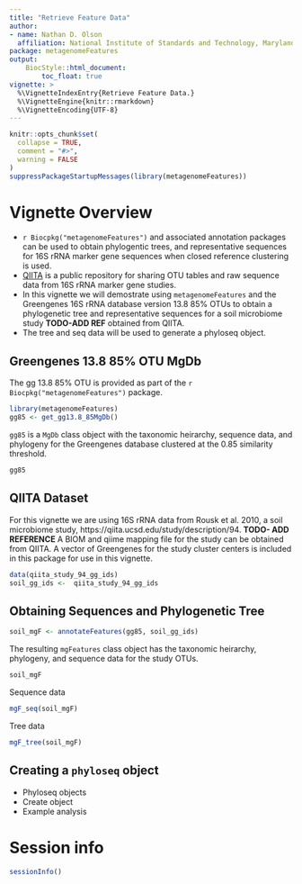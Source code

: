 ```yaml
---
title: "Retrieve Feature Data"
author: 
- name: Nathan D. Olson
  affiliation: National Institute of Standards and Technology, Maryland, USA
package: metagenomeFeatures
output: 
    BiocStyle::html_document:
        toc_float: true
vignette: >
  %\VignetteIndexEntry{Retrieve Feature Data.}
  %\VignetteEngine{knitr::rmarkdown}
  %\VignetteEncoding{UTF-8}
---
```


```r
knitr::opts_chunk$set(
  collapse = TRUE,
  comment = "#>",
  warning = FALSE
)
suppressPackageStartupMessages(library(metagenomeFeatures)) 
```

# Vignette Overview  
* `r Biocpkg("metagenomeFeatures")` and associated annotation packages can be used to obtain phylogentic trees, and representative sequences for 16S rRNA marker gene sequences when closed reference clustering is used.  
* [QIITA](https://qiita.ucsd.edu) is a public repository for sharing OTU tables and raw sequence data from 16S rRNA marker gene studies.  
* In this vignette we will demostrate using `metagenomeFeatures` and the Greengenes 16S rRNA database version 13.8 85\% OTUs to obtain a phylogenetic tree and representative sequences for a soil microbiome study __TODO-ADD REF__ obtained from QIITA.  
* The tree and seq data will be used to generate a phyloseq object. 

##
## Greengenes 13.8 85\% OTU MgDb
The gg 13.8 85% OTU is provided as part of the `r Biocpkg("metagenomeFeatures")` package. 
```r
library(metagenomeFeatures)
gg85 <- get_gg13.8_85MgDb()
```

`gg85` is a `MgDb` class object with the taxonomic heirarchy, sequence data, and phylogeny for the Greengenes database clustered at the 0.85 similarity threshold. 
```r
gg85
```


##  QIITA Dataset 
For this vignette we are using 16S rRNA data from Rousk et al. 2010, a soil microbiome study, https://qiita.ucsd.edu/study/description/94. __TODO- ADD REFERENCE__ 
A BIOM and qiime mapping file for the study can be obtained from QIITA. 
A vector of Greengenes for the study cluster centers is included in this package for use in this vignette. 

```r
data(qiita_study_94_gg_ids)
soil_gg_ids <-  qiita_study_94_gg_ids
```

## Obtaining Sequences and Phylogenetic Tree 
```r
soil_mgF <- annotateFeatures(gg85, soil_gg_ids)
```

The resulting `mgFeatures` class object has the taxonomic heirarchy, phylogeny, and sequence data for the study OTUs. 
```r
soil_mgF
```

Sequence data
```r
mgF_seq(soil_mgF)
```

Tree data 
```r
mgF_tree(soil_mgF)
```

## Creating a `phyloseq` object

* Phyloseq objects 
* Create object
* Example analysis

# Session info {.unnumbered}
```r
sessionInfo()
```


<!-- @article{rousk2010soil, -->
<!--   title={Soil bacterial and fungal communities across a pH gradient in an arable soil}, -->
<!--   author={Rousk, Johannes and B{\aa}{\aa}th, Erland and Brookes, Philip C and Lauber, Christian L and Lozupone, Catherine and Caporaso, J Gregory and Knight, Rob and Fierer, Noah}, -->
<!--   journal={The ISME journal}, -->
<!--   volume={4}, -->
<!--   number={10}, -->
<!--   pages={1340}, -->
<!--   year={2010}, -->
<!--   publisher={Nature Publishing Group} -->
<!-- } -->
